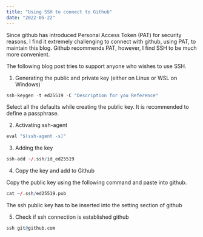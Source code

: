 ```yaml
---
title: "Using SSH to connect to Github"
date: "2022-05-22"
---
```


Since github has introduced Personal Access Token (PAT) for security reasons, I find it extremely challenging to connect with github, using PAT, to maintain this blog. Github recommends PAT, however, I find SSH to be much more convenient.

The following blog post tries to support anyone who wishes to use SSH.

1.  Generating the public and private key (either on Linux or WSL on Windows)

```r
ssh-keygen -t ed25519 -C "Description for you Reference"
```

Select all the defaults while creating the public key. It is recommended to define a passphrase.

2.  Activating ssh-agent

```r
eval "$(ssh-agent -s)"
```

3.  Adding the key

```r
ssh-add ~/.ssh/id_ed25519
```

4.  Copy the key and add to Github

Copy the public key using the following command and paste into github.

```r
cat ~/.ssh/ed25519.pub
```

The ssh public key has to be inserted into the setting section of github

5.  Check if ssh connection is established github

```r
ssh git@github.com
```
